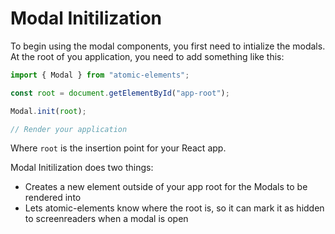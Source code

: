 
<Meta title="Modals/Modal Initilization" />

# Modal Initilization

To begin using the modal components, you first need to intialize the modals. At the root of you application,
you need to add something like this:

```jsx
import { Modal } from "atomic-elements";

const root = document.getElementById("app-root");

Modal.init(root);

// Render your application
```

Where `root` is the insertion point for your React app.

Modal Initilization does two things:

- Creates a new element outside of your app root for the Modals to be rendered into
- Lets atomic-elements know where the root is, so it can mark it as hidden to screenreaders when a modal is open
